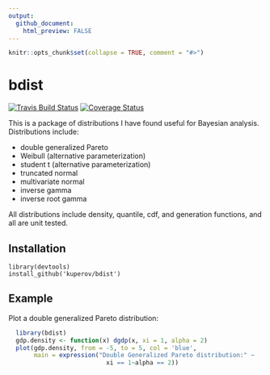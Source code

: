 ```yaml
---
output: 
  github_document:
    html_preview: FALSE
---
```


<!-- README.md is generated from README.Rmd. Please edit that file -->

```r
knitr::opts_chunk$set(collapse = TRUE, comment = "#>")
```

# bdist

[![Travis Build Status](https://travis-ci.org/kuperov/bdist.svg?branch=master)](https://travis-ci.org/kuperov/bdist)
[![Coverage Status](https://img.shields.io/codecov/c/github/kuperov/bdist/master.svg)](https://codecov.io/github/kuperov/bdist?branch=master)

This is a package of distributions I have found useful for
Bayesian analysis. Distributions include:

  * double generalized Pareto
  * Weibull (alternative parameterization)
  * student t (alternative parameterization)
  * truncated normal
  * multivariate normal
  * inverse gamma
  * inverse root gamma

All distributions include density, quantile, cdf, and generation functions, and all are unit tested.

Installation
------------

    library(devtools)
    install_github('kuperov/bdist')

Example
-------

Plot a double generalized Pareto distribution:

```r
  library(bdist)
  gdp.density <- function(x) dgdp(x, xi = 1, alpha = 2)
  plot(gdp.density, from = -5, to = 5, col = 'blue',
       main = expression("Double Generalized Pareto distribution:" ~
                           xi == 1~alpha == 2))
```

